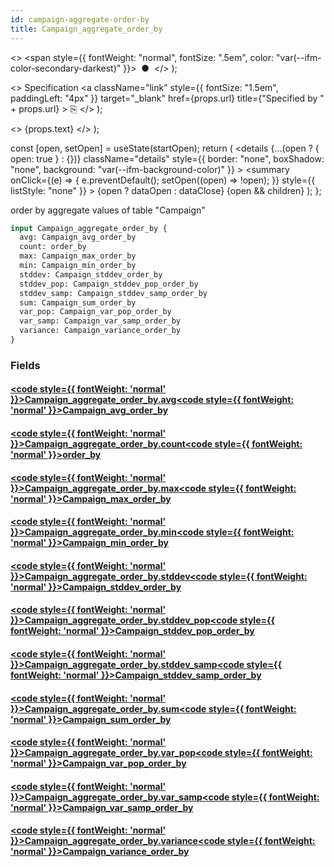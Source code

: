 ```yaml
---
id: campaign-aggregate-order-by
title: Campaign_aggregate_order_by
---
```


<head>
  <meta content="noindex" name="robots" />
  <meta charset="utf-8" />
</head>

  <>
    <span style={{ fontWeight: "normal", fontSize: ".5em", color: "var(--ifm-color-secondary-darkest)" }}>
      &nbsp;●&nbsp;
    </span>
  </>
);

  <>
    Specification
    <a
      className="link"
      style={{ fontSize: "1.5em", paddingLeft: "4px" }}
      target="_blank"
      href={props.url}
      title={"Specified by " + props.url}
    >
      ⎘
    </a>
  </>
);

  <>
    <span className={props.class}>{props.text}</span>
  </>
);


  const [open, setOpen] = useState(startOpen);
  return (
    <details
      {...(open ? { open: true } : {})}
      className="details"
      style={{ border: "none", boxShadow: "none", background: "var(--ifm-background-color)" }}
    >
      <summary
        onClick={(e) => {
          e.preventDefault();
          setOpen((open) => !open);
        }}
        style={{ listStyle: "none" }}
      >
        {open ? dataOpen : dataClose}
      </summary>
      {open && children}
    </details>
  );
};

order by aggregate values of table "Campaign"

```graphql
input Campaign_aggregate_order_by {
  avg: Campaign_avg_order_by
  count: order_by
  max: Campaign_max_order_by
  min: Campaign_min_order_by
  stddev: Campaign_stddev_order_by
  stddev_pop: Campaign_stddev_pop_order_by
  stddev_samp: Campaign_stddev_samp_order_by
  sum: Campaign_sum_order_by
  var_pop: Campaign_var_pop_order_by
  var_samp: Campaign_var_samp_order_by
  variance: Campaign_variance_order_by
}
```

### Fields

#### [<code style={{ fontWeight: 'normal' }}>Campaign_aggregate_order_by.<b>avg</b></code>](#)<Bullet />[<code style={{ fontWeight: 'normal' }}><b>Campaign_avg_order_by</b></code>](/docs/api/airdrops/graphql/envio/inputs/campaign-avg-order-by.mdx) <Badge class="badge badge--secondary " text="input"/>

#### [<code style={{ fontWeight: 'normal' }}>Campaign_aggregate_order_by.<b>count</b></code>](#)<Bullet />[<code style={{ fontWeight: 'normal' }}><b>order_by</b></code>](/docs/api/airdrops/graphql/envio/enums/order-by.mdx) <Badge class="badge badge--secondary " text="enum"/>

#### [<code style={{ fontWeight: 'normal' }}>Campaign_aggregate_order_by.<b>max</b></code>](#)<Bullet />[<code style={{ fontWeight: 'normal' }}><b>Campaign_max_order_by</b></code>](/docs/api/airdrops/graphql/envio/inputs/campaign-max-order-by.mdx) <Badge class="badge badge--secondary " text="input"/>

#### [<code style={{ fontWeight: 'normal' }}>Campaign_aggregate_order_by.<b>min</b></code>](#)<Bullet />[<code style={{ fontWeight: 'normal' }}><b>Campaign_min_order_by</b></code>](/docs/api/airdrops/graphql/envio/inputs/campaign-min-order-by.mdx) <Badge class="badge badge--secondary " text="input"/>

#### [<code style={{ fontWeight: 'normal' }}>Campaign_aggregate_order_by.<b>stddev</b></code>](#)<Bullet />[<code style={{ fontWeight: 'normal' }}><b>Campaign_stddev_order_by</b></code>](/docs/api/airdrops/graphql/envio/inputs/campaign-stddev-order-by.mdx) <Badge class="badge badge--secondary " text="input"/>

#### [<code style={{ fontWeight: 'normal' }}>Campaign_aggregate_order_by.<b>stddev_pop</b></code>](#)<Bullet />[<code style={{ fontWeight: 'normal' }}><b>Campaign_stddev_pop_order_by</b></code>](/docs/api/airdrops/graphql/envio/inputs/campaign-stddev-pop-order-by.mdx) <Badge class="badge badge--secondary " text="input"/>

#### [<code style={{ fontWeight: 'normal' }}>Campaign_aggregate_order_by.<b>stddev_samp</b></code>](#)<Bullet />[<code style={{ fontWeight: 'normal' }}><b>Campaign_stddev_samp_order_by</b></code>](/docs/api/airdrops/graphql/envio/inputs/campaign-stddev-samp-order-by.mdx) <Badge class="badge badge--secondary " text="input"/>

#### [<code style={{ fontWeight: 'normal' }}>Campaign_aggregate_order_by.<b>sum</b></code>](#)<Bullet />[<code style={{ fontWeight: 'normal' }}><b>Campaign_sum_order_by</b></code>](/docs/api/airdrops/graphql/envio/inputs/campaign-sum-order-by.mdx) <Badge class="badge badge--secondary " text="input"/>

#### [<code style={{ fontWeight: 'normal' }}>Campaign_aggregate_order_by.<b>var_pop</b></code>](#)<Bullet />[<code style={{ fontWeight: 'normal' }}><b>Campaign_var_pop_order_by</b></code>](/docs/api/airdrops/graphql/envio/inputs/campaign-var-pop-order-by.mdx) <Badge class="badge badge--secondary " text="input"/>

#### [<code style={{ fontWeight: 'normal' }}>Campaign_aggregate_order_by.<b>var_samp</b></code>](#)<Bullet />[<code style={{ fontWeight: 'normal' }}><b>Campaign_var_samp_order_by</b></code>](/docs/api/airdrops/graphql/envio/inputs/campaign-var-samp-order-by.mdx) <Badge class="badge badge--secondary " text="input"/>

#### [<code style={{ fontWeight: 'normal' }}>Campaign_aggregate_order_by.<b>variance</b></code>](#)<Bullet />[<code style={{ fontWeight: 'normal' }}><b>Campaign_variance_order_by</b></code>](/docs/api/airdrops/graphql/envio/inputs/campaign-variance-order-by.mdx) <Badge class="badge badge--secondary " text="input"/>
